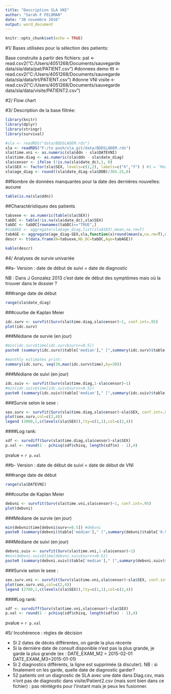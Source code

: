 ```yaml
---
title: "Description SLA VNI"
author: "Sarah F FELDMAN"
date: "30 novembre 2016"
output: word_document
---
```


```r
knitr::opts_chunk$set(echo = TRUE)
```
#1/ Bases utilisées pour la sélection des patients:

Base construite à partir des fichiers:
pat <-  read.csv2("C:/Users/4051268/Documents/sauvegarde data/sla/data/pat/PATIENT.csv") #donnees demo
ttt <- read.csv2("C:/Users/4051268/Documents/sauvegarde data/sla/data/trt/PATIENT.csv") #donne VNI
visite <- read.csv2("C:/Users/4051268/Documents/sauvegarde data/sla/data/visite/PATIENT2.csv")

#2/ Flow chart



#3/ Description de la base filtrée:

```r
library(knitr)
library(dplyr)
library(stringr)
library(survival)

#sla <- readRDS("data/BDDSLADEM.rds")
sla <- readRDS("F:/to push/sla_git/data/BDDSLADEM.rds")
sla$time.vni <- as.numeric(sla$ddn - sla$DATEVNI)
sla$time.diag <- as.numeric(sla$ddn - sla$date_diag)
sla$censor <- ifelse (!is.na(sla$date_dc),1, 0)
sla$SEX <- factor(sla$SEX, levels=c(1,2), labels=c("h","f") ) #1 = 'Masculin' 2 = 'Féminin'
sla$age_diag <- round((sla$date_diag-sla$DOB)/365.25,0)
```

##Nombre de données manquantes pour la date des dernières nouvelles: aucune
```r
table(is.na(sla$ddn))
```

##Charactéristiques des patients

```r
tabsexe <- as.numeric(table(sla$SEX))
tabDC <- table(!is.na(sla$date_dc),sla$SEX)
tabDC <- tabDC[rownames(tabDC)=="TRUE",]
#tabAGE <- aggregate(sla$age_diag,list(sla$SEX),mean,na.rm=T)
tabAGE <- aggregate(age_diag~SEX,sla,function(x)round(mean(x,na.rm=T),0))$age_diag
descr <- t(data.frame(N=tabsexe,Nb_DC=tabDC,Age=tabAGE))

kable(descr)
```

#4/ Analyses de survie univariée

##a- Version : date de début de suivi = date de diagnostic 

NB : Dans J Gonzalez 2013 c’est date de début des symptômes mais où la trouver dans le dossier ?


###range date de début

```r
range(sla$date_diag)
```

###courbe de Kaplan Meier

```r
idc.surv <- survfit(Surv(sla$time.diag,sla$censor)~1, conf.int=.95)
plot(idc.surv)
```

###Médiane de survie (en jour)

```r
#min(idc.surv$time[idc.surv$surv<=0.5])
paste0 (summary(idc.surv)$table['median']," [",summary(idc.surv)$table['0.95LCL'],"-",summary(idc.surv)$table['0.95UCL'],"]")
```

```r

#monthly estimates print:
summary(idc.surv, seq(30,max(idc.surv$time),by=30))

```

###Médiane de suivi (en jour)

```r
idc.suiv <- survfit(Surv(sla$time.diag,1-sla$censor)~1)
#min(idc.suiv$time[idc.suiv$surv<=0.5])
paste0 (summary(idc.suiv)$table['median']," [",summary(idc.suiv)$table['0.95LCL'],"-",summary(idc.suiv)$table['0.95UCL'],"]")

```

###Survie selon le sexe :

```r
sex.surv <- survfit(Surv(sla$time.diag,sla$censor)~sla$SEX, conf.int=.95)
plot(sex.surv,col=c(2,4))
legend (3000,1,c(levels(sla$SEX)),lty=c(1,1),col=c(2,4))
```

####Log rank:

```r
sdf <- survdiff(Surv(sla$time.diag,sla$censor)~sla$SEX)
p.val <- round(1 - pchisq(sdf$chisq, length(sdf$n) - 1),4)
```
pvalue = `r p.val`



##b- Version : date de début de suivi = date de début de VNI

###range date de début

```r
range(sla$DATEVNI)
```

###courbe de Kaplan Meier

```r
debvni <- survfit(Surv(sla$time.vni,sla$censor)~1, conf.int=.95)
plot(debvni)
```

###Médiane de survie (en jour)

```r
min(debvni$time[debvni$surv<=0.5]) #debvni
paste0 (summary(debvni)$table['median']," [",summary(debvni)$table['0.95LCL'],"-",summary(debvni)$table['0.95UCL'],"]")
```

###Médiane de suivi (en jour)

```r
debvni.suiv <- survfit(Surv(sla$time.vni,1-sla$censor)~1)
#min(debvni.suiv$time[debvni.suiv$surv<=0.5])
paste0 (summary(debvni.suiv)$table['median']," [",summary(debvni.suiv)$table['0.95LCL'],"-",summary(debvni.suiv)$table['0.95UCL'],"]")

```

###Survie selon le sexe :

```r
sex.surv.vni <- survfit(Surv(sla$time.vni,sla$censor)~sla$SEX, conf.int=.95)
plot(sex.surv.vni,col=c(2,4))
legend (2700,1,c(levels(sla$SEX)),lty=c(1,1),col=c(2,4))
```

####Log rank:

```r
sdf <- survdiff(Surv(sla$time.vni,sla$censor)~sla$SEX)
p.val <- round(1 - pchisq(sdf$chisq, length(sdf$n) - 1),4)
```
pvalue = `r p.val`


#5/ Incohérence : règles de décision

-  Si 2 dates de décès différentes, on garde la plus récente
-  Si la dernière date de consult disponible n'est pas la plus grande, je garde la plus grande 
(ex : DATE_EXAM_M2 = 2015-02-01 DATE_EXAM_M3=2015-01-01)
- Si 2 diagnostics différents, la ligne est supprimée (à discuter). NB : si finalement on les garde, quelle date de diagnostic garder?
- 52 patients ont un diagnostic de SLA avec une date dans Diag.csv, mais n'ont pas de diagnostic dans visite/Patient2.csv (mais sont bien dans ce fichier) : pas réintégrés pour l'instant mais je peux les fusionner.
